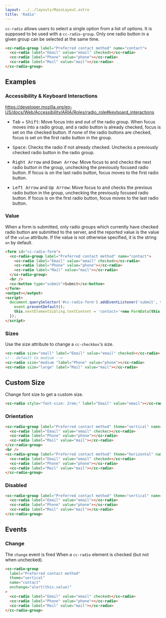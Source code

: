 ```yaml
---
layout: ../../layouts/MainLayout.astro
title: 'Radio'
---
```


`cc-radio` allows users to select a single option from a list of options. It is supposed to be used with a `cc-radio-group`. Only one radio button in a given group can be selected at the same time.

<ComponentPreview
  client:load
  component='
    <cc-radio-group label="Preferred contact method" name="contact">
    <cc-radio label="Email" value="email" checked></cc-radio>
    <cc-radio label="Phone" value="phone"></cc-radio>
    <cc-radio label="Mail" value="mail"></cc-radio>
    </cc-radio-group>
  '
/>

```html
<cc-radio-group label="Preferred contact method" name="contact">
  <cc-radio label="Email" value="email" checked></cc-radio>
  <cc-radio label="Phone" value="phone"></cc-radio>
  <cc-radio label="Mail" value="mail"></cc-radio>
</cc-radio-group>
```

## Examples

### Accessibility & Keyboard Interactions

https://developer.mozilla.org/en-US/docs/Web/Accessibility/ARIA/Roles/radio_role#keyboard_interactions


- <kbd>Tab</kbd> + <kbd>Shift</kbd>: Move focus into and out of the radio group. When focus moves into a radio group, and a radio button is already checked, focus is set on the checked button. If none of the radio buttons are checked, focus is set on the first radio button in the group.

- <kbd>Space</kbd>: Checks the radio if not already checked. Unchecks a previously checked radio button in the radio group.

- <kbd>Right Arrow</kbd> and <kbd>Down Arrow</kbd>: Move focus to and checks the next radio button in the group, unchecking the previously focused radio button. If focus is on the last radio button, focus moves to the first radio button.

- <kbd>Left Arrow</kbd> and <kbd>Up Arrow</kbd>: Move focus to and checks the previous radio button in the group, unchecking the previously focused radio button. If focus is on the first radio button, focus moves to the last radio button.

<ComponentPreview
  client:load
  component='
    <form>
      <cc-radio-group label="Preferred contact method" name="contact">
        <cc-radio label="Email" value="email"></cc-radio>
        <cc-radio label="Phone" value="phone"></cc-radio>
        <cc-radio label="Mail" value="mail"></cc-radio>
      </cc-radio-group>
    </form>
  '
/>
<ComponentPreview
  client:load
  component='
    <form>
      <cc-radio-group label="Preferred contact method" name="contact">
        <cc-radio label="Email" value="email"></cc-radio>
        <cc-radio label="Phone" value="phone" checked></cc-radio>
        <cc-radio label="Mail" value="mail"></cc-radio>
      </cc-radio-group>
    </form>
  '
/>

### Value

When a form is submitted, only radio groups which currently have checked radio button are submitted to the server, and the reported value is the value of the `value` attribute. If the value is not otherwise specified, it is the string `on` by default. 

<ComponentPreview
  client:load
  component='
    <form id="cc-radio-form">
      <cc-radio-group label="Preferred contact method" name="contact">
        <cc-radio label="Email" value="email" checked></cc-radio>
        <cc-radio label="Phone" value="phone"></cc-radio>
        <cc-radio label="Mail" value="mail"></cc-radio>
      </cc-radio-group>
      <br />
      <cc-button type="submit">Submit</cc-button>
    </form>
    <output></output>
  '
  style="display: block;"
  js="
    document.querySelector('#cc-radio-form').addEventListener('submit', function (event) {
      event.preventDefault();
      this.nextElementSibling.textContent = 'contact='+new FormData(this).get('contact');
    });
  "
/>

```html
<form id="cc-radio-form">
  <cc-radio-group label="Preferred contact method" name="contact">
    <cc-radio label="Email" value="email" checked></cc-radio>
    <cc-radio label="Phone" value="phone"></cc-radio>
    <cc-radio label="Mail" value="mail"></cc-radio>
  </cc-radio-group>
  <br />
  <cc-button type="submit">Submit</cc-button>
</form>
<output></output>
<script>
  document.querySelector('#cc-radio-form').addEventListener('submit', function (event) {
    event.preventDefault();
    this.nextElementSibling.textContent = 'contact='+new FormData(this).get('contact');
  });
</script>
```

### Sizes

Use the size attribute to change a `cc-checkbox`'s size.

<ComponentPreview
  client:load
  component='
    <cc-radio size="small" label="Email" value="email" checked></cc-radio>
    <cc-radio size="medium "label="Phone" value="phone"></cc-radio>
    <cc-radio size="large" label="Mail" value="mail"></cc-radio>
  '
/>

```html
<cc-radio size="small" label="Email" value="email" checked></cc-radio>
<!-- default to medium -->
<cc-radio size="medium "label="Phone" value="phone"></cc-radio>
<cc-radio size="large" label="Mail" value="mail"></cc-radio>
```

## Custom Size

Change font size to get a custom size.

<ComponentPreview
  client:load
  component='
    <cc-radio style="font-size: 2rem;" label="Email" value="email"></cc-radio>
  '
/>

```html
<cc-radio style="font-size: 2rem;" label="Email" value="email"></cc-radio>
```

### Orientation

<ComponentPreview
  client:load
  component='
    <cc-radio-group label="Preferred contact method" theme="vertical" name="contact">
      <cc-radio label="Email" value="email" checked></cc-radio>
      <cc-radio label="Phone" value="phone"></cc-radio>
      <cc-radio label="Mail" value="mail"></cc-radio>
    </cc-radio-group>
    <br />
    <cc-radio-group label="Preferred contact method" theme="horizontal" name="contact">
      <cc-radio label="Email" value="email" checked></cc-radio>
      <cc-radio label="Phone" value="phone"></cc-radio>
      <cc-radio label="Mail" value="mail"></cc-radio>
    </cc-radio-group>
  '
  style="display: block;"
/>

```html
<cc-radio-group label="Preferred contact method" theme="vertical" name="contact">
  <cc-radio label="Email" value="email" checkec></cc-radio>
  <cc-radio label="Phone" value="phone"></cc-radio>
  <cc-radio label="Mail" value="mail"></cc-radio>
</cc-radio-group>
<br />
<cc-radio-group label="Preferred contact method" theme="horizontal" name="contact">
  <cc-radio label="Email" value="email" checked></cc-radio>
  <cc-radio label="Phone" value="phone"></cc-radio>
  <cc-radio label="Mail" value="mail"></cc-radio>
</cc-radio-group>
```

### Disabled

<ComponentPreview
  client:load
  component='
    <cc-radio-group label="Preferred contact method" theme="vertical" name="contact" disabled>
      <cc-radio label="Email" value="email"></cc-radio>
      <cc-radio label="Phone" value="phone"></cc-radio>
      <cc-radio label="Mail" value="mail"></cc-radio>
    </cc-radio-group>
  '
/>

```html
<cc-radio-group label="Preferred contact method" theme="vertical" name="contact" disabled>
  <cc-radio label="Email" value="email"></cc-radio>
  <cc-radio label="Phone" value="phone"></cc-radio>
  <cc-radio label="Mail" value="mail"></cc-radio>
</cc-radio-group>
```

## Events

### Change

The `change` event is fired When a `cc-radio` element is checked (but not when unchecked).

<ComponentPreview
  client:load
  component='
    <cc-radio-group label="Preferred contact method" theme="vertical" name="contact" onchange="alert(this.value)">
      <cc-radio label="Email" value="email" checked></cc-radio>
      <cc-radio label="Phone" value="phone"></cc-radio>
      <cc-radio label="Mail" value="mail"></cc-radio>
    </cc-radio-group>
  '
/>

```html
<cc-radio-group 
  label="Preferred contact method" 
  theme="vertical" 
  name="contact" 
  onchange="alert(this.value)"
>
  <cc-radio label="Email" value="email" checked></cc-radio>
  <cc-radio label="Phone" value="phone"></cc-radio>
  <cc-radio label="Mail" value="mail"></cc-radio>
</cc-radio-group>
```